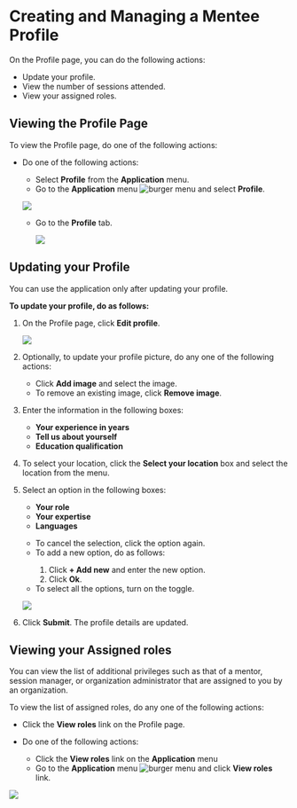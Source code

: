 
# Creating and Managing a Mentee Profile

On the Profile page, you can do the following actions:

* Update your profile.
* View the number of sessions attended.
* View your assigned roles.

## Viewing the Profile Page

To view the Profile page, do one of the following actions:


* Do one of the following actions:

    * Select <b>Profile</b> from the <b>Application</b> menu.
    * Go to the <b>Application</b> menu ![burger menu](media/burgermenu-icon.png) and select <b>Profile</b>.

    ![](media/portal-menteeapplicationmenu.png)

    * Go to the <b>Profile</b> tab.

        ![](media/profile-icon.png)

## Updating your Profile

<Admonition type="note"> 
<p>You can use the application only after updating your profile.</p>
</Admonition> 

**To update your profile, do as follows:**


1. On the Profile page, click <b>Edit profile</b>.

    ![](media/portal-editmenteeprofile.png)

2. Optionally, to update your profile picture, do any one of the following actions:

    * Click <b>Add image</b> and select the image.
    * To remove an existing image, click <b>Remove image</b>.

3. Enter the information in the following boxes:

    * <b>Your experience in years</b>
    * <b>Tell us about yourself</b>
    * <b>Education qualification</b>

4. To select your location, click the <b>Select your location</b> box and select the location from the menu.

5. Select an option in the following boxes:

    * <b>Your role</b>
    * <b>Your expertise</b>
    * <b>Languages</b>

    <p>
        <Admonition type="tip">
        <ul>
        <li>To cancel the selection, click the option again.</li>
        <li>To add a new option, do as follows:</li>
            <ol>
            <li>Click <b>+ Add new</b> and enter the new option.</li>
            <li>Click <b>Ok</b>.</li>
            </ol>
        <li>To select all the options, turn on the toggle.</li>
        </ul>
        </Admonition>
    </p>

    ![](media/portal-createprofileoptions.png)

6. Click <b>Submit</b>. The profile details are updated.

## Viewing your Assigned roles

You can view the list of additional privileges such as that of a mentor, session manager, or organization administrator that are assigned to you by an organization.

To view the list of assigned roles, do any one of the following actions:

* Click the **View roles** link on the Profile page.

* Do one of the following actions:

    * Click the **View roles** link on the <b>Application</b> menu
    * Go to the <b>Application</b> menu ![burger menu](media/burgermenu-icon.png) and click **View roles** link.

![](media/viewroles-mentee.png)